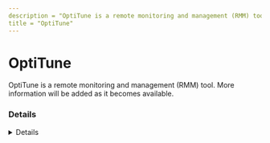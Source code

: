 ```yaml
---
description = "OptiTune is a remote monitoring and management (RMM) tool. More information will be added as it becomes available."
title = "OptiTune"
---
```




# OptiTune

OptiTune is a remote monitoring and management (RMM) tool. More information will be added as it becomes available.

### Details
<Details author={""}
         category={""}
         created={""}
         website={""}
         lastModified={"2/26/2024"}
         privileges={""}
         free={ "" }
         verification={""}
/>

#### Installation Paths
<Card code={ ["OTService.exe", "OTPowerShell.exe"] }/>





### Forensic Artifacts




#### Network Artifacts
<EuiSpacer size="xl"/>
<NetworkArtifactsTable data={ [{"Description": "Known remote domains", "Domains": ["*.optitune.us", "*.opti-tune.com"], "Ports": []}] }/>




### Detections
- Detects potential network activity of OptiTune RMM tool
  - [Sigma Rule](https://github.com/magicsword-io/LOLRMM/blob/main/detections/sigma/optitune_network_sigma.yml)
- Detects potential processes activity of OptiTune RMM tool
  - [Sigma Rule](https://github.com/magicsword-io/LOLRMM/blob/main/detections/sigma/optitune_processes_sigma.yml)

### References
- [https://www.bravurasoftware.com/optitune/support/faq.aspx](https://www.bravurasoftware.com/optitune/support/faq.aspx)

